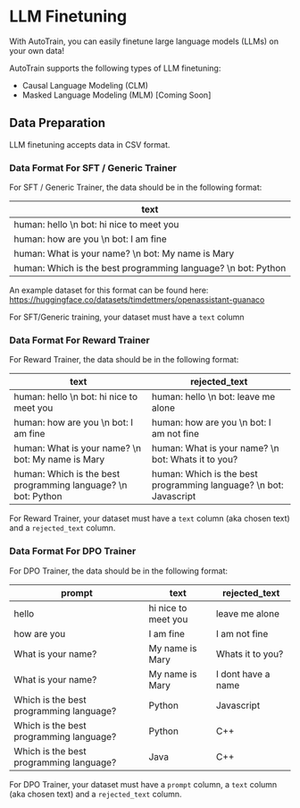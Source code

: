 # LLM Finetuning

With AutoTrain, you can easily finetune large language models (LLMs) on your own data!

AutoTrain supports the following types of LLM finetuning:

- Causal Language Modeling (CLM)
- Masked Language Modeling (MLM) [Coming Soon]

## Data Preparation

LLM finetuning accepts data in CSV format.

### Data Format For SFT / Generic Trainer

For SFT / Generic Trainer, the data should be in the following format:

| text                                                          |
|---------------------------------------------------------------|
| human: hello \n bot: hi nice to meet you                      |
| human: how are you \n bot: I am fine                          |
| human: What is your name? \n bot: My name is Mary             |
| human: Which is the best programming language? \n bot: Python |


An example dataset for this format can be found here: https://huggingface.co/datasets/timdettmers/openassistant-guanaco

For SFT/Generic training, your dataset must have a `text` column

### Data Format For Reward Trainer

For Reward Trainer, the data should be in the following format:

| text                                                          | rejected_text                                                     |
|---------------------------------------------------------------|-------------------------------------------------------------------|
| human: hello \n bot: hi nice to meet you                      | human: hello \n bot: leave me alone                               |
| human: how are you \n bot: I am fine                          | human: how are you \n bot: I am not fine                          |
| human: What is your name? \n bot: My name is Mary             | human: What is your name? \n bot: Whats it to you?                |
| human: Which is the best programming language? \n bot: Python | human: Which is the best programming language? \n bot: Javascript |

For Reward Trainer, your dataset must have a `text` column (aka chosen text) and a `rejected_text` column.

### Data Format For DPO Trainer

For DPO Trainer, the data should be in the following format:

| prompt                                  | text                | rejected_text      |
|-----------------------------------------|---------------------|--------------------|
| hello                                   | hi nice to meet you | leave me alone     |
| how are you                             | I am fine           | I am not fine      |
| What is your name?                      | My name is Mary     | Whats it to you?   |
| What is your name?                      | My name is Mary     | I dont have a name |
| Which is the best programming language? | Python              | Javascript         |
| Which is the best programming language? | Python              | C++                |
| Which is the best programming language? | Java                | C++                |

For DPO Trainer, your dataset must have a `prompt` column, a `text` column (aka chosen text) and a `rejected_text` column.
